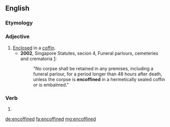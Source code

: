 ==English==

===Etymology===
{{confix|en|coffin|ed}}

===Adjective===
{{en-adj|-}}

# [[enclosed|Enclosed]] in a [[coffin]].
#* '''2002''', Singapore Statutes, secion 4, Funeral parlours, cemeteries and crematoria  [http://statutes.agc.gov.sg/non_version/cgi-bin/cgi_getdata.pl?actno=2002-REVED-95&segid=933565630-001403]:
#*: "No corpse shall be retained in any premises, including a funeral parlour, for a period longer than 48 hours after death, unless the corpse is '''encoffined''' in a hermetically sealed coffin or is embalmed."

===Verb===
{{head|en|verb form}}

# {{past of|encoffin}}

[[de:encoffined]]
[[fa:encoffined]]
[[mg:encoffined]]
